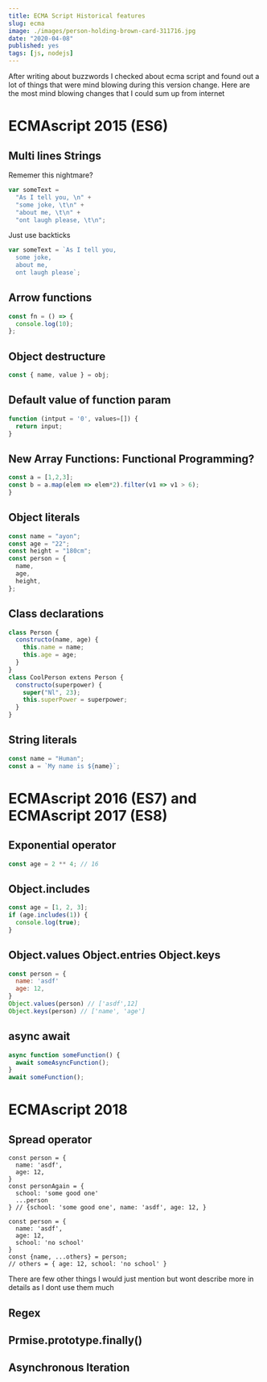 ```yaml
---
title: ECMA Script Historical features
slug: ecma
image: ./images/person-holding-brown-card-311716.jpg
date: "2020-04-08"
published: yes
tags: [js, nodejs]
---
```



After writing about buzzwords I checked about ecma script and found out a lot of things that were mind blowing during this version change. Here are the most mind blowing changes that I could sum up from internet

# ECMAscript 2015 (ES6)

## Multi lines Strings

Rememer this nightmare?

<CodeDivWrapper>

<Highlight>

```js
var someText =
  "As I tell you, \n" +
  "some joke, \t\n" +
  "about me, \t\n" +
  "ont laugh please, \t\n";
```

</Highlight>

</CodeDivWrapper>

Just use backticks

<CodeDivWrapper>

<Highlight>

```js
var someText = `As I tell you, 
  some joke,
  about me,
  ont laugh please`;
```

</Highlight>

</CodeDivWrapper>

## Arrow functions

<CodeDivWrapper>

<Highlight>

```js
const fn = () => {
  console.log(10);
};
```

</Highlight>

</CodeDivWrapper>

## Object destructure

<CodeDivWrapper>

<Highlight>

```js
const { name, value } = obj;
```

</Highlight>

</CodeDivWrapper>

## Default value of function param

<CodeDivWrapper>

<Highlight>

```js
function (intput = '0', values=[]) {
  return input;
}
```

</Highlight>

</CodeDivWrapper>

## New Array Functions: Functional Programming?

<CodeDivWrapper>

<Highlight>

```js
const a = [1,2,3];
const b = a.map(elem => elem*2).filter(v1 => v1 > 6);
}
```

</Highlight>

</CodeDivWrapper>

## Object literals

<CodeDivWrapper>

<Highlight>

```js
const name = "ayon";
const age = "22";
const height = "180cm";
const person = {
  name,
  age,
  height,
};
```

</Highlight>

</CodeDivWrapper>

## Class declarations

<CodeDivWrapper>

<Highlight>

```js
class Person {
  constructo(name, age) {
    this.name = name;
    this.age = age;
  }
}
class CoolPerson extens Person {
  constructo(superpower) {
    super("Nl", 23);
    this.superPower = superpower;
  }
}
```

</Highlight>

</CodeDivWrapper>

## String literals

<CodeDivWrapper>

<Highlight>

```js
const name = "Human";
const a = `My name is ${name}`;
```

</Highlight>

</CodeDivWrapper>

# ECMAscript 2016 (ES7) and ECMAscript 2017 (ES8)

## Exponential operator

<CodeDivWrapper>

<Highlight>

```js
const age = 2 ** 4; // 16
```

</Highlight>

</CodeDivWrapper>

## Object.includes

<CodeDivWrapper>

<Highlight>

```js
const age = [1, 2, 3];
if (age.includes(1)) {
  console.log(true);
}
```

</Highlight>

</CodeDivWrapper>

## Object.values Object.entries Object.keys

<CodeDivWrapper>

<Highlight>

```js
const person = {
  name: 'asdf'
  age: 12,
}
Object.values(person) // ['asdf',12]
Object.keys(person) // ['name', 'age']
```

</Highlight>

</CodeDivWrapper>

## async await

<CodeDivWrapper>

<Highlight>

```js
async function someFunction() {
  await someAsyncFunction();
}
await someFunction();
```

</Highlight>

</CodeDivWrapper>

# ECMAscript 2018

## Spread operator

<CodeDivWrapper>

<Highlight>

```
const person = {
  name: 'asdf',
  age: 12,
}
const personAgain = {
  school: 'some good one'
  ...person
} // {school: 'some good one', name: 'asdf', age: 12, }
```

```
const person = {
  name: 'asdf',
  age: 12,
  school: 'no school'
}
const {name, ...others} = person;
// others = { age: 12, school: 'no school' }
```

</Highlight>

</CodeDivWrapper>

There are few other things I would just mention but wont describe more in details as I dont use them much

## Regex

## Prmise.prototype.finally()

## Asynchronous Iteration
